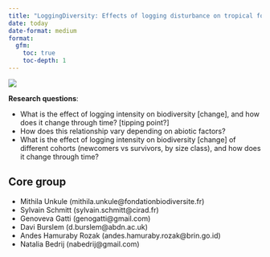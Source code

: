 ```yaml
---
title: "LoggingDiversity: Effects of logging disturbance on tropical forest diversity - a global assessment"
date: today
date-format: medium
format: 
  gfm:
    toc: true
    toc-depth: 1
---
```


[![](https://www.repostatus.org/badges/latest/wip.svg)](https://www.repostatus.org/#wip)

**Research questions**:

-   What is the effect of logging intensity on biodiversity \[change\], and how does it change through time? \[tipping point?\]
-   How does this relationship vary depending on abiotic factors? 
-   What is the effect of logging intensity on biodiversity \[change\] of different cohorts (newcomers vs survivors, by size class), and how does it change through time?

## Core group

-   Mithila Unkule (mithila.unkule\@fondationbiodiversite.fr)
-   Sylvain Schmitt (sylvain.schmitt\@cirad.fr)
-   Genoveva Gatti (genogatti\@gmail.com)
-   Davi Burslem (d.burslem\@abdn.ac.uk)
-   Andes Hamuraby Rozak (andes.hamuraby.rozak\@brin.go.id)
-   Natalia Bedrij (nabedrij\@gmail.com)
